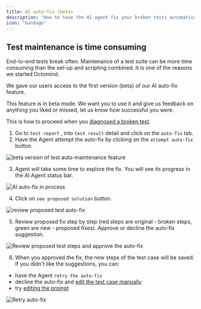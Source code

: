 ```yaml
---
title: AI auto-fix (beta)
description: "How to have the AI agent fix your broken tests automatically"
icon: "bandage"
---
```


## Test maintenance is time consuming

End-to-end tests break often. Maintenance of a test suite can be more time consuming than the set-up and scripting combined. It is one of the reasons we started Octomind.

We gave our users access to the first version (beta) of our AI auto-fix feature.

This feature is in beta mode. We want you to use it and give us feedback on anything you liked or missed, let us know how successful you were.

This is how to proceed when you [diagnosed a broken test](/guides/test-debugging-4.mdx).

1. Go to `test report` , into `test result` detail and click on the `auto-fix` tab.
2. Have the Agent attempt the auto-fix by clicking on the `attempt auto-fix` button.

<Frame caption="Agent auto-fix in beta version, 12/2024">
  <img
    src="/images/changelog/auto-fix-bubbles.png"
    alt="beta version of test auto-maintenance feature"
    width={500}
  />
</Frame>

3. Agent will take some time to explore the fix. You will see its progress in the AI Agent status bar.

<Frame caption="AI auto-fix in process, 12/2024">
  <img
    src="/images/maintain/autofix-processed.png"
    alt="AI auto-fix in process"
  />
</Frame>

4. Click on `see proposed solution` button.

<Frame caption="Review proposed solution for the test auto-fix, 12/2024">
  <img
    src="/images/maintain/review-fix.png"
    alt="review proposed test auto-fix"
  />
</Frame>

5. Review proposed fix step by step (red steps are original - broken steps, green are new - proposed fixes). Approve or decline the auto-fix suggestion.

<Frame caption="Review proposed test steps and approve the auto-fix, 12/2024">
  <img
    src="/images/maintain/autofix-results.png"
    alt="Review proposed test steps and approve the auto-fix"
  />
</Frame>

6. When you approved the fix, the new steps of the test case will be saved. If you didn't like the suggestions, you can:

- have the Agent `retry the auto-fix`
- decline the auto-fix and [edit the test case manually](/maintain/maintain-tests#correct-the-broken-test-steps)
- try [editing the prompt](/guides/test-debugging-2)

<Frame caption="Retry auto-fix button, 12/2024">
  <img src="/images/maintain/retry-autofix.png" alt="Retry auto-fix" />
</Frame>
